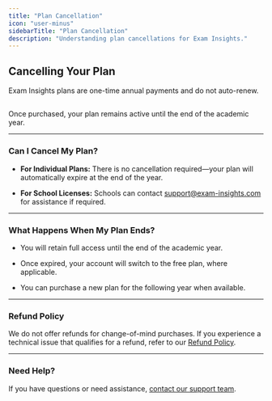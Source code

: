 ```yaml
---
title: "Plan Cancellation"
icon: "user-minus"
sidebarTitle: "Plan Cancellation"
description: "Understanding plan cancellations for Exam Insights."
---
```


## Cancelling Your Plan

<Info>
  Exam Insights plans are one-time annual payments and do not auto-renew.
</Info>

##

Once purchased, your plan remains active until the end of the academic year.

***

### Can I Cancel My Plan?

* **For Individual Plans:** There is no cancellation required—your plan will automatically expire at the end of the year.

* **For School Licenses:** Schools can contact [support@exam-insights.com](mailto:support@exam-insights.com) for assistance if required.

***

### What Happens When My Plan Ends?

* You will retain full access until the end of the academic year.

* Once expired, your account will switch to the free plan, where applicable.

* You can purchase a new plan for the following year when available.

***

### Refund Policy

We do not offer refunds for change-of-mind purchases.
If you experience a technical issue that qualifies for a refund, refer to our [Refund Policy](https://help.exam-insights.com/policies/refund_policy).

***

### Need Help?

If you have questions or need assistance, [contact our support team](https://exam-insights.com/contact-us/).